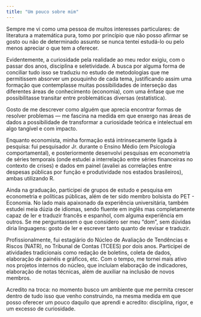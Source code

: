 ---
title: "Um pouco sobre mim"
---
Sempre me vi como uma pessoa de muitos interesses particulares: de literatura a matemática pura, tomo por princípio que não posso afirmar se gosto ou não de determinado assunto se nunca tentei estudá-lo ou pelo menos apreciar o que tem a oferecer.

Evidentemente, a curiosidade pela realidade ao meu redor exigiu, com o passar dos anos, disciplina e seletividade. A busca por alguma forma de conciliar tudo isso se traduziu no estudo de metodologias que me permitissem absorver um pouquinho de cada tema, justificando assim uma formação que contemplasse muitas possibilidades de interseção das diferentes áreas de conhecimento (economia), com uma ênfase que me possibilitasse transitar entre problemáticas diversas (estatística). 

Gosto de me descrever como alguém que aprecia encontrar formas de resolver problemas — me fascina na medida em que enxergo nas áreas de dados a possibilidade de transformar a curiosidade teórica e intelectual em algo tangível e com impacto. 

Enquanto economista, minha formação está intrinsecamente ligada à pesquisa: fui pesquisador Jr. durante o Ensino Médio (em Psicologia comportamental), e posteriormente desenvolvi pesquisas em econometria de séries temporais (onde estudei a interrelação entre séries financeiras no contexto de crises) e dados em painel (avaliei as correlações entre despesas públicas por função e produtividade nos estados brasileiros), ambas utilizando R. 

Ainda na graduação, participei de grupos de estudo e pesquisa em econometria e políticas públicas, além de ter sido membro bolsista do PET - Economia. No lado mais apaixonado da experiência universitária, também estudei meia dúzia de idiomas, sendo fluente em inglês mas completamente capaz de ler e traduzir francês e espanhol, com alguma experiência em outros. Se me perguntassem o que considero ser meu “dom”, sem dúvidas diria linguagens: gosto de ler e escrever tanto quanto de revisar e traduzir.

Profissionalmente, fui estagiário do Núcleo de Avaliação de Tendências e Riscos (NATR), no Tribunal de Contas (TCEES) por dois anos. Participei de atividades tradicionais como redação de boletins, coleta de dados, elaboração de painéis e gráficos, etc. Com o tempo, me tornei mais ativo nos projetos internos do núcleo, que incluíam elaboração de indicadores, elaboração de notas técnicas, além de auxiliar na inclusão de novos membros. 

Acredito na troca: no momento busco um ambiente que me permita crescer dentro de tudo isso que venho construindo, na mesma medida em que posso oferecer um pouco daquilo que aprendi e acredito: disciplina, rigor, e um excesso de curiosidade.